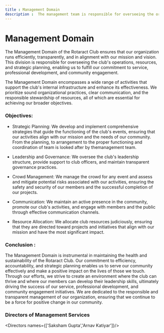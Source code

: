 ```yaml
---
title : Management Domain
description :  The management team is responsible for overseeing the organization's operations, setting strategic goals, making decisions, allocating resources, and ensuring the overall success and growth of the club.
---
```


# Management Domain

The Management Domain of the Rotaract Club ensures that our organization runs efficiently, transparently, and in alignment with our mission and vision. This division is responsible for overseeing the club's operations, resources, and strategic planning, enabling us to fulfill our commitment to service, professional development, and community engagement.

The Management Domain encompasses a wide range of activities that support the club's internal infrastructure and enhance its effectiveness. We prioritize sound organizational practices, clear communication, and the responsible stewardship of resources, all of which are essential for achieving our broader objectives.

### Objectives:

- Strategic Planning: We develop and implement comprehensive strategies that guide the functioning of the club's events, ensuring that our activities align with our mission and the needs of our community. From the planning, to arrangement to the proper functioning and coordination of team is looked after by themanagement team.

- Leadership and Governance: We oversee the club's leadership structure, provide support to club officers, and maintain transparent governance practices.

- Crowd Management: We manage the crowd for any event and assess and mitigate potential risks associated with our activities, ensuring the safety and security of our members and the successful completion of our projects.

- Communication: We maintain an active presence in the community, promote our club's activities, and engage with members and the public through effective communication channels.

- Resource Allocation: We allocate club resources judiciously, ensuring that they are directed toward projects and initiatives that align with our mission and have the most significant impact.

### Conclusion :
The Management Domain is instrumental in maintaining the health and sustainability of the Rotaract Club. Our commitment to efficiency, accountability, and strategic planning enables us to serve our community effectively and make a positive impact on the lives of those we touch. Through our efforts, we strive to create an environment where the club can thrive and where our members can develop their leadership skills, ultimately driving the success of our service, professional development, and community engagement initiatives. We are dedicated to the responsible and transparent management of our organization, ensuring that we continue to be a force for positive change in our community.

### Directors of Management Services
<Directors names={['Saksham Gupta','Arnav Katiyar']}/>